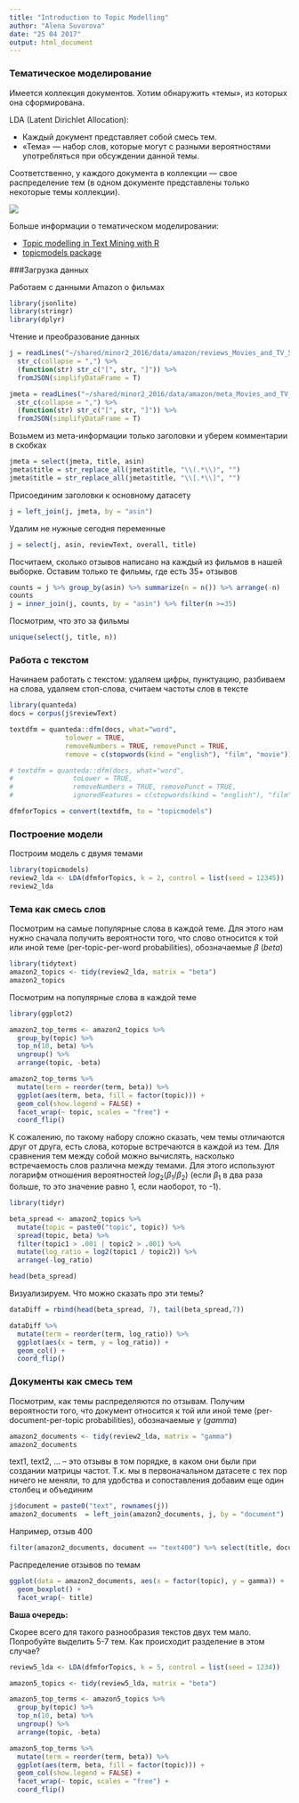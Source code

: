 ```yaml
---
title: "Introduction to Topic Modelling"
author: "Alena Suvorova"
date: "25 04 2017"
output: html_document
---
```


### Тематическое моделирование

Имеется коллекция документов. Хотим обнаружить «темы», из которых она сформирована.

LDA (Latent Dirichlet Allocation):

* Каждый документ представляет собой смесь тем.
* «Тема» — набор слов, которые могут с разными вероятностями употребляться при обсуждении данной темы.

Соответственно, у каждого документа в коллекции — свое распределение тем (в одном документе представлены только некоторые темы коллекции).

![](http://journalofdigitalhumanities.org/wp-content/uploads/2013/02/blei_lda_illustration.png)

Больше информации о тематическом моделировании:

* [Topic modelling in Text Mining with R](http://tidytextmining.com/topicmodeling.html)
* [topicmodels package](https://cran.r-project.org/web/packages/topicmodels/vignettes/topicmodels.pdf)


###Загрузка данных

Работаем с данными Amazon о фильмах

```r
library(jsonlite)
library(stringr)
library(dplyr)
```

Чтение и преобразование данных

```r
j = readLines("~/shared/minor2_2016/data/amazon/reviews_Movies_and_TV_5_sub48.json") %>% 
  str_c(collapse = ",") %>%  
  (function(str) str_c("[", str, "]")) %>% 
  fromJSON(simplifyDataFrame = T)

jmeta = readLines("~/shared/minor2_2016/data/amazon/meta_Movies_and_TV_5_sub48.json") %>% 
  str_c(collapse = ",") %>%  
  (function(str) str_c("[", str, "]")) %>% 
  fromJSON(simplifyDataFrame = T)
```

Возьмем из мета-информации только заголовки и уберем комментарии в скобках

```r
jmeta = select(jmeta, title, asin)
jmeta$title = str_replace_all(jmeta$title, "\\(.*\\)", "")
jmeta$title = str_replace_all(jmeta$title, "\\[.*\\]", "")
```

Присоединим заголовки к основному датасету

```r
j = left_join(j, jmeta, by = "asin")
```

Удалим не нужные сегодня переменные

```r
j = select(j, asin, reviewText, overall, title)
```

Посчитаем, сколько отзывов написано на каждый из фильмов в нашей выборке. Оставим только те фильмы, где есть 35+ отзывов

```r
counts = j %>% group_by(asin) %>% summarize(n = n()) %>% arrange(-n)
counts
j = inner_join(j, counts, by = "asin") %>% filter(n >=35)
```

Посмотрим, что это за фильмы

```r
unique(select(j, title, n))
```

### Работа с текстом

Начинаем работать с текстом: удаляем цифры, пунктуацию, разбиваем на слова, удаляем стоп-слова, считаем частоты слов в тексте

```r
library(quanteda)
docs = corpus(j$reviewText)

textdfm = quanteda::dfm(docs, what="word",
              tolower = TRUE, 
              removeNumbers = TRUE, removePunct = TRUE,
              remove = c(stopwords(kind = "english"), "film", "movie")) 

# textdfm = quanteda::dfm(docs, what="word",
#               toLower = TRUE, 
#               removeNumbers = TRUE, removePunct = TRUE,
#               ignoredFeatures = c(stopwords(kind = "english"), "film", "movie"))

dfmforTopics = convert(textdfm, to = "topicmodels")
```

### Построение модели

Построим модель с двумя темами

```r
library(topicmodels)
review2_lda <- LDA(dfmforTopics, k = 2, control = list(seed = 12345))
review2_lda
```

### Тема как смесь слов

Посмотрим на самые популярные слова в каждой теме. Для этого нам нужно сначала получить вероятности того, что слово относится к той или иной теме (per-topic-per-word probabilities), обозначаемые $\beta$ (*beta*)

```r
library(tidytext)
amazon2_topics <- tidy(review2_lda, matrix = "beta")
amazon2_topics
```

Посмотрим на популярные слова в каждой теме

```r
library(ggplot2)

amazon2_top_terms <- amazon2_topics %>%
  group_by(topic) %>%
  top_n(10, beta) %>%
  ungroup() %>%
  arrange(topic, -beta)

amazon2_top_terms %>%
  mutate(term = reorder(term, beta)) %>%
  ggplot(aes(term, beta, fill = factor(topic))) +
  geom_col(show.legend = FALSE) +
  facet_wrap(~ topic, scales = "free") +
  coord_flip()
```

К сожалению, по такому набору сложно сказать, чем темы отличаются друг от друга, есть слова, которые встречаются в каждой из тем. Для сравнения тем между собой можно вычислять, насколько встречаемость слов различна между темами. Для этого используют логарифм отношения вероятностей $log_{2}(\beta_{1}/\beta_{2})$ (если $\beta_{1}$ в два раза больше, то это значение равно 1, если наоборот, то -1).

```r
library(tidyr)

beta_spread <- amazon2_topics %>%
  mutate(topic = paste0("topic", topic)) %>%
  spread(topic, beta) %>%
  filter(topic1 > .001 | topic2 > .001) %>%
  mutate(log_ratio = log2(topic1 / topic2)) %>%
  arrange(-log_ratio)

head(beta_spread)

```

Визуализируем. Что можно сказать про эти темы?

```r
dataDiff = rbind(head(beta_spread, 7), tail(beta_spread,7))

dataDiff %>%
  mutate(term = reorder(term, log_ratio)) %>%
  ggplot(aes(x = term, y = log_ratio)) + 
  geom_col() +
  coord_flip()
```

### Документы как смесь тем

Посмотрим, как темы распределяются по отзывам. Получим вероятности того, что документ относится к той или иной теме (per-document-per-topic probabilities), обозначаемые $\gamma$ (*gamma*)

```r
amazon2_documents <- tidy(review2_lda, matrix = "gamma")
amazon2_documents
```

text1, text2, ... -- это отзывы в том порядке, в каком они были при создании матрицы частот. Т.к. мы в первоначальном датасете с тех пор ничего не меняли, то для удобства и сопоставления добавим еще один столбец и объединим

```r
j$document = paste0("text", rownames(j))
amazon2_documents  = left_join(amazon2_documents, j, by = "document")
```

Например, отзыв 400

```r
filter(amazon2_documents, document == "text400") %>% select(title, document, topic, gamma) 

```

Распределение отзывов по темам

```r
ggplot(data = amazon2_documents, aes(x = factor(topic), y = gamma)) +
  geom_boxplot() +
  facet_wrap(~ title)
```


**Ваша очередь:** 

Скорее всего  для такого разнообразия текстов двух тем мало. Попробуйте выделить 5-7 тем. Как происходит разделение в этом случае?

```r
review5_lda <- LDA(dfmforTopics, k = 5, control = list(seed = 1234))

amazon5_topics <- tidy(review5_lda, matrix = "beta")

amazon5_top_terms <- amazon5_topics %>%
  group_by(topic) %>%
  top_n(10, beta) %>%
  ungroup() %>%
  arrange(topic, -beta)

amazon5_top_terms %>%
  mutate(term = reorder(term, beta)) %>%
  ggplot(aes(term, beta, fill = factor(topic))) +
  geom_col(show.legend = FALSE) +
  facet_wrap(~ topic, scales = "free") +
  coord_flip()
```







